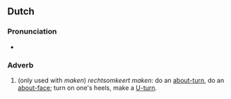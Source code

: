 ==Dutch==

===Pronunciation===
* {{audio|nl|Nl-rechtsomkeert.ogg|Audio}}

===Adverb===
{{nl-adv}}

# {{lb|nl|chiefly|Netherlands}} (only used with ''maken'') ''rechtsomkeert maken'': do an [[about-turn]], do an [[about-face]]; turn on one's heels, make a [[U-turn]].
#: {{syn|nl|rechtsomkeer|q1=chiefly Belgium}}